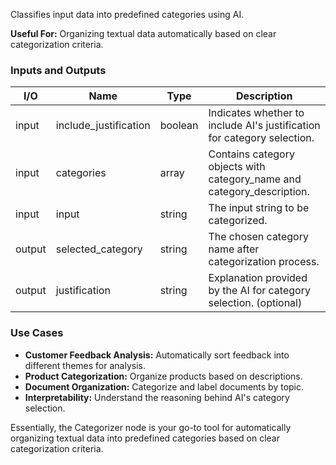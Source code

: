 Classifies input data into predefined categories using AI.

**Useful For:** Organizing textual data automatically based on clear categorization criteria.

### Inputs and Outputs

| I/O    | Name                  | Type    | Description                                                             |
| ------ | --------------------- | ------- | ----------------------------------------------------------------------- |
| input  | include_justification | boolean | Indicates whether to include AI's justification for category selection. |
| input  | categories            | array   | Contains category objects with category_name and category_description.  |
| input  | input                 | string  | The input string to be categorized.                                     |
| output | selected_category     | string  | The chosen category name after categorization process.                  |
| output | justification         | string  | Explanation provided by the AI for category selection. (optional)       |

### Use Cases

- **Customer Feedback Analysis:** Automatically sort feedback into different themes for analysis.
- **Product Categorization:** Organize products based on descriptions.
- **Document Organization:** Categorize and label documents by topic.
- **Interpretability:** Understand the reasoning behind AI's category selection.

Essentially, the Categorizer node is your go-to tool for automatically organizing textual data into predefined categories based on clear categorization criteria.
